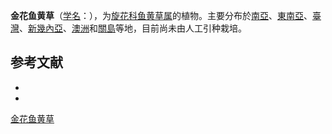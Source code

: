 {{noteTA
|G1=Lifesciences
|1 = zh:新畿內亞;zh-hans:新几内亚;zh-hk:新畿內亞;zh-tw:新幾內亞;zh-mo:新畿內亞;
}}
{{Speciesbox
| name = 金花鱼黄草
| status = 
| status_system = 
| image =
| genus = Merremia
| species = gemella
| authority = (Burm. f.) Hall. f.
}}

'''金花鱼黄草'''（[[学名|学名]]：{{lang|la|''Merremia gemella''}}），为[[旋花科|旋花科]][[鱼黄草属|鱼黄草属]]的植物。主要分布於[[南亞|南亞]]、[[東南亞|東南亞]]、[[臺灣|臺灣]]、[[新幾內亞|新幾內亞]]、[[澳洲|澳洲]]和[[關島|關島]]等地，目前尚未由人工引种栽培。

== 参考文献 ==

* {{cite web| url =http://www.bioinfo.cn/db05/KmzwSpecies.php?action=view&id=5266| title =金花鱼黄草| work =《中国高等植物数据库全库》| publisher =中国科学院微生物研究所| author =昆明植物研究所| accessdate =2009-02-25| deadurl =yes| archiveurl =https://web.archive.org/web/20160305102349/http://www.bioinfo.cn/db05/KmzwSpecies.php?action=view&id=5266| archivedate =2016-03-05}}
* {{TaiBNET| zh=菜欒藤 | id=204699 | binomial=Merremia gemella | authority=Burm. f. Hallier f., 1893 | var= | accessdate=2013-01-24}}
{{Taxonbar|from=Q15231763}}

[[Category:鱼黄草属|金花鱼黄草]]


{{植物小作品}}